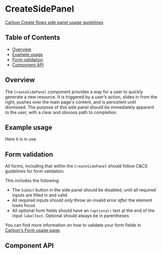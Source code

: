 
# CreateSidePanel

[Carbon Create flows side panel usage guidelines](https://www.carbondesignsystem.com/community/patterns/create-flows/#side-panel)

## Table of Contents

- [Overview](#overview)
- [Example usage](#example-usage)
- [Form validation](#form-validation)
- [Component API](#component-api)

## Overview

The `CreateSidePanel` component provides a way for a user to quickly generate a
new resource. It is triggered by a user’s action, slides in from the right,
pushes over the main page's content, and is persistent until dismissed. The
purpose of this side panel should be immediately apparent to the user, with a
clear and obvious path to completion.

## Example usage

Here it is in use.

<Canvas>
  <Story id={getStorybookSlug(pkg, CreateSidePanel.displayName, 'default')} />
</Canvas>

## Form validation

All forms, including that within the `CreateSidePanel` should follow C&CS
guidelines for form validation.

This includes the following:

- The `Submit` button in the side panel should be disabled, until all required
  inputs are filled in and valid
- All required inputs should _only_ throw an invalid error _after_ the element
  loses focus
- All optional form fields should have an `(optional)` text at the end of the
  input `labelText`. Optional should always be in parentheses

You can find more information on how to validate your form fields in
[Carbon's Form usage page](https://www.carbondesignsystem.com/components/form/usage).

## Component API

<ArgsTable />
